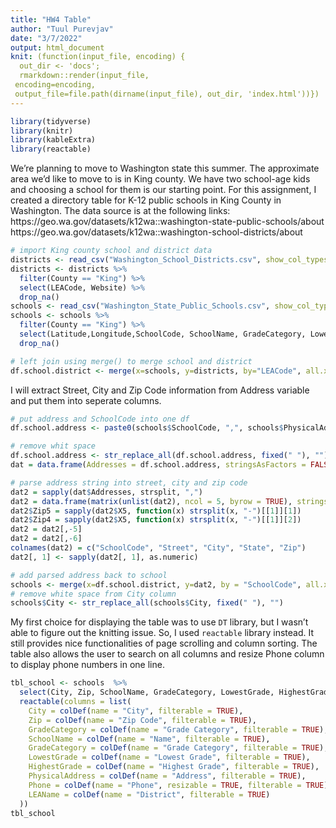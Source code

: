 ```yaml
---
title: "HW4 Table"
author: "Tuul Purevjav"
date: "3/7/2022"
output: html_document
knit: (function(input_file, encoding) {
  out_dir <- 'docs';
  rmarkdown::render(input_file,
 encoding=encoding,
 output_file=file.path(dirname(input_file), out_dir, 'index.html'))})
---
```


```r
library(tidyverse)
library(knitr)
library(kableExtra)
library(reactable)
```

We're planning to move to Washington state this summer.  The approximate area we'd like to move to is in King county.  We have two school-age kids and choosing a school for them is our starting point. For this assignment, I created a directory table for K-12 public schools in King County in Washington. 
The data source is at the following links:
https://geo.wa.gov/datasets/k12wa::washington-state-public-schools/about
https://geo.wa.gov/datasets/k12wa::washington-school-districts/about


```r
# import King county school and district data
districts <- read_csv("Washington_School_Districts.csv", show_col_types = FALSE)
districts <- districts %>% 
  filter(County == "King") %>% 
  select(LEACode, Website) %>% 
  drop_na()
schools <- read_csv("Washington_State_Public_Schools.csv", show_col_types = FALSE)
schools <- schools %>%
  filter(County == "King") %>%
  select(Latitude,Longitude,SchoolCode, SchoolName, GradeCategory, LowestGrade, HighestGrade, PhysicalAddress, Email, Phone, LEACode, LEAName) %>%
  drop_na()
```

```r
# left join using merge() to merge school and district
df.school.district <- merge(x=schools, y=districts, by="LEACode", all.x=TRUE)
```

I will extract Street, City and Zip Code information from Address variable and put them into seperate columns. 
```r
# put address and SchoolCode into one df
df.school.address <- paste0(schools$SchoolCode, ",", schools$PhysicalAddress)

# remove whit space
df.school.address <- str_replace_all(df.school.address, fixed(" "), "")
dat = data.frame(Addresses = df.school.address, stringsAsFactors = FALSE)

# parse address string into street, city and zip code
dat2 = sapply(dat$Addresses, strsplit, ",")
dat2 = data.frame(matrix(unlist(dat2), ncol = 5, byrow = TRUE), stringsAsFactors = FALSE)
dat2$Zip5 = sapply(dat2$X5, function(x) strsplit(x, "-")[[1]][1])
dat2$Zip4 = sapply(dat2$X5, function(x) strsplit(x, "-")[[1]][2])
dat2 = dat2[,-5]
dat2 = dat2[,-6]
colnames(dat2) = c("SchoolCode", "Street", "City", "State", "Zip")
dat2[, 1] <- sapply(dat2[, 1], as.numeric)
```

```r
# add parsed address back to school
schools <- merge(x=df.school.district, y=dat2, by = "SchoolCode", all.x=TRUE)
# remove white space from City column
schools$City <- str_replace_all(schools$City, fixed(" "), "")
```

My first choice for displaying the table was to use `DT` library, but I wasn't able to figure out the knitting issue.  So, I used `reactable` library instead. It still provides nice functionalities of page scrolling and column sorting. The table also allows the user to search on all columns and resize Phone column to display phone numbers in one line.
```r
tbl_school <- schools  %>%
  select(City, Zip, SchoolName, GradeCategory, LowestGrade, HighestGrade, PhysicalAddress, Phone, LEAName) %>%
  reactable(columns = list(
    City = colDef(name = "City", filterable = TRUE),
    Zip = colDef(name = "Zip Code", filterable = TRUE),
    GradeCategory = colDef(name = "Grade Category", filterable = TRUE),
    SchoolName = colDef(name = "Name", filterable = TRUE),
    GradeCategory = colDef(name = "Grade Category", filterable = TRUE),
    LowestGrade = colDef(name = "Lowest Grade", filterable = TRUE),
    HighestGrade = colDef(name = "Highest Grade", filterable = TRUE),
    PhysicalAddress = colDef(name = "Address", filterable = TRUE),
    Phone = colDef(name = "Phone", resizable = TRUE, filterable = TRUE),
    LEAName = colDef(name = "District", filterable = TRUE)
  ))
tbl_school
```


